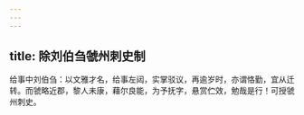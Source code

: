 ```yaml
---
---
---
```

title: 除刘伯刍虢州刺史制
---



给事中刘伯刍：以文雅才名，给事左闼，实掌驳议，再逾岁时，亦谓恪勤，宜从迁转。而虢略近郡，黎人未康，藉尔良能，为予抚字，悬赏伫效，勉哉是行！可授虢州刺史。
